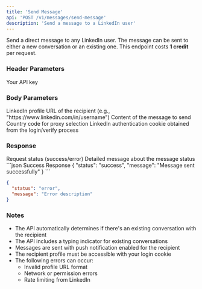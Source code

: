 ```yaml
---
title: 'Send Message'
api: 'POST /v1/messages/send-message'
description: 'Send a message to a LinkedIn user'
---
```


Send a direct message to any LinkedIn user. The message can be sent to either a new conversation or an existing one.
<Note>
  This endpoint costs **1 credit** per request.
</Note>
### Header Parameters

<ParamField header="x-api-key" type="string" required>
  Your API key
</ParamField>

### Body Parameters

<ParamField body="linkedin_url" type="string" required>
  LinkedIn profile URL of the recipient (e.g., "https://www.linkedin.com/in/username")
</ParamField>

<ParamField body="message_text" type="string" required>
  Content of the message to send
</ParamField>
<ParamField body="country" type="string" default="FR">
  Country code for proxy selection
</ParamField>
<ParamField body="login_cookie" type="string" required>
  LinkedIn authentication cookie obtained from the login/verify process
</ParamField>

### Response

<ResponseField name="status" type="string">
  Request status (success/error)
</ResponseField>
<ResponseField name="message" type="string">
  Detailed message about the message status
</ResponseField>


<ResponseExample>
```json Success Response
{
  "status": "success",
  "message": "Message sent successfully"
}
```

```json Error Response
{
  "status": "error",
  "message": "Error description"
}
```

</ResponseExample>

### Notes
- The API automatically determines if there's an existing conversation with the recipient
- The API includes a typing indicator for existing conversations
- Messages are sent with push notification enabled for the recipient
- The recipient profile must be accessible with your login cookie
- The following errors can occur:
  - Invalid profile URL format
  - Network or permission errors
  - Rate limiting from LinkedIn